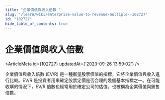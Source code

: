 ```yaml
---
title: "企業價值與收入倍數 "
slug: "/learn/wiki/enterprise-value-to-revenue-multiple--102727"
id: "102727"
hide_table_of_contents: true
---
```



# 企業價值與收入倍數 

<ArticleMeta id={102727} updatedAt={'2023-09-26 13:59:02'} />
<div className='border-solid border-b border-t-0 my-4 border-[var(--ifm-color-gray-300)]' />

企業價值與收入倍數 (EV/R) 是一種衡量股票價值的指標，它將企業價值與收入進行比較。EV/R 是投資者用來確定股票定價是否合理的幾個基本指標之一。在可能收購的情況下，EV/R 倍數也經常用於確定公司的估值。也被稱為企業價值與銷售倍數。
